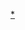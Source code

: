 {{Navbox
|bodyclass=hlist

|name = 2010年亚洲残疾人运动会项目
|title = [[2010年亚洲残疾人运动会]]比赛项目
|titlestyle = background:#90EE90;
|list1 = 

*[[2010年亚洲残疾人运动会坐式排球比赛|坐式排球]]
*[[2010年亚洲残疾人运动会自行车比赛|自行车]]
*[[2010年亚洲残疾人运动会游泳比赛|游泳]]
*[[2010年亚洲残疾人运动会硬地滚球比赛|硬地滚球]]
*[[2010年亚洲残疾人运动会田径比赛|田径]]
*[[2010年亚洲残疾人运动会射箭比赛|射箭]]
*[[2010年亚洲残疾人运动会射击比赛|射击]]
*[[2010年亚洲残疾人运动会赛艇比赛|赛艇]]
*[[2010年亚洲残疾人运动会盲人柔道比赛|盲人柔道]]
*[[2010年亚洲残疾人运动会乒乓球比赛|乒乓球]]
*[[2010年亚洲残疾人运动会七人制足球比赛|七人制足球]]
*[[2010年亚洲残疾人运动会五人制足球比赛|五人制足球]]
*[[2010年亚洲残疾人运动会盲人门球比赛|盲人门球]]
*[[2010年亚洲残疾人运动会轮椅网球比赛|轮椅网球]]
*[[2010年亚洲残疾人运动会轮椅篮球比赛|轮椅篮球]]
*[[2010年亚洲残疾人运动会轮椅击剑比赛|轮椅击剑]]
*[[2010年亚洲残疾人运动会举重比赛|举重]]
*[[2010年亚洲残疾人运动会羽毛球比赛|羽毛球]]
*[[2010年亚洲残疾人运动会保龄球比赛|保龄球]]&nbsp;
}}
<noinclude>
[[Category:2010年亚洲残疾人运动会比赛项目|*]]